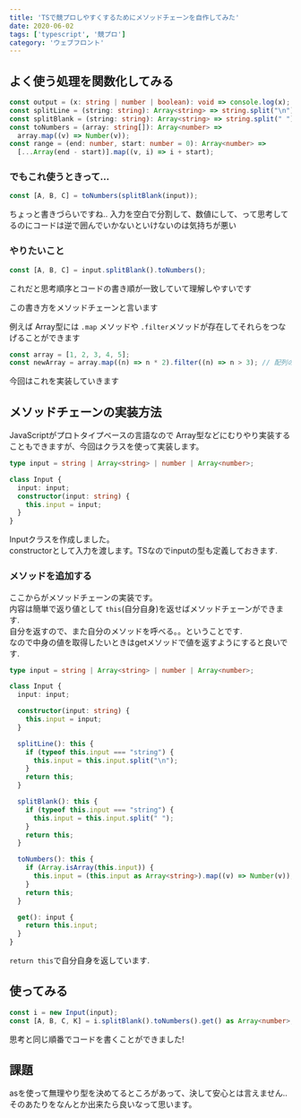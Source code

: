 ```yaml
---
title: 'TSで競プロしやすくするためにメソッドチェーンを自作してみた'
date: 2020-06-02
tags: ['typescript', '競プロ']
category: 'ウェブフロント'
---
```


## よく使う処理を関数化してみる

```typescript
const output = (x: string | number | boolean): void => console.log(x);
const splitLine = (string: string): Array<string> => string.split("\n");
const splitBlank = (string: string): Array<string> => string.split(" ");
const toNumbers = (array: string[]): Array<number> =>
  array.map((v) => Number(v));
const range = (end: number, start: number = 0): Array<number> =>
  [...Array(end - start)].map((v, i) => i + start);
```

### でもこれ使うときって...

```typescript
const [A, B, C] = toNumbers(splitBlank(input));
```

ちょっと書きづらいですね.. 入力を空白で分割して、数値にして、って思考してるのにコードは逆で囲んでいかないといけないのは気持ちが悪い

### やりたいこと

```typescript
const [A, B, C] = input.splitBlank().toNumbers();
```

これだと思考順序とコードの書き順が一致していて理解しやすいです

この書き方をメソッドチェーンと言います

例えば Array型には `.map` メソッドや `.filter`メソッドが存在してそれらをつなげることができます

```typescript
const array = [1, 2, 3, 4, 5];
const newArray = array.map((n) => n * 2).filter((n) => n > 3); // 配列の中身を2倍して3以上のものだけを取り出す
```

今回はこれを実装していきます

## メソッドチェーンの実装方法

JavaScriptがプロトタイプベースの言語なので Array型などにむりやり実装することもできますが、今回はクラスを使って実装します。

```typescript
type input = string | Array<string> | number | Array<number>;

class Input {
  input: input;
  constructor(input: string) {
    this.input = input;
  }
}
```

Inputクラスを作成しました。\
constructorとして入力を渡します。TSなのでinputの型も定義しておきます.

### メソッドを追加する

ここからがメソッドチェーンの実装です。\
内容は簡単で返り値として `this`(自分自身)を返せばメソッドチェーンができます.\
自分を返すので、また自分のメソッドを呼べる。。ということです.\
なので中身の値を取得したいときはgetメソッドで値を返すようにすると良いです.

```typescript
type input = string | Array<string> | number | Array<number>;

class Input {
  input: input;

  constructor(input: string) {
    this.input = input;
  }

  splitLine(): this {
    if (typeof this.input === "string") {
      this.input = this.input.split("\n");
    }
    return this;
  }

  splitBlank(): this {
    if (typeof this.input === "string") {
      this.input = this.input.split(" ");
    }
    return this;
  }

  toNumbers(): this {
    if (Array.isArray(this.input)) {
      this.input = (this.input as Array<string>).map((v) => Number(v));
    }
    return this;
  }

  get(): input {
    return this.input;
  }
}
```

`return this`で自分自身を返しています.

## 使ってみる

```typescript
const i = new Input(input);
const [A, B, C, K] = i.splitBlank().toNumbers().get() as Array<number>;
```

思考と同じ順番でコードを書くことができました!

## 課題

asを使って無理やり型を決めてるところがあって、決して安心とは言えません..\
そのあたりをなんとか出来たら良いなって思います。
